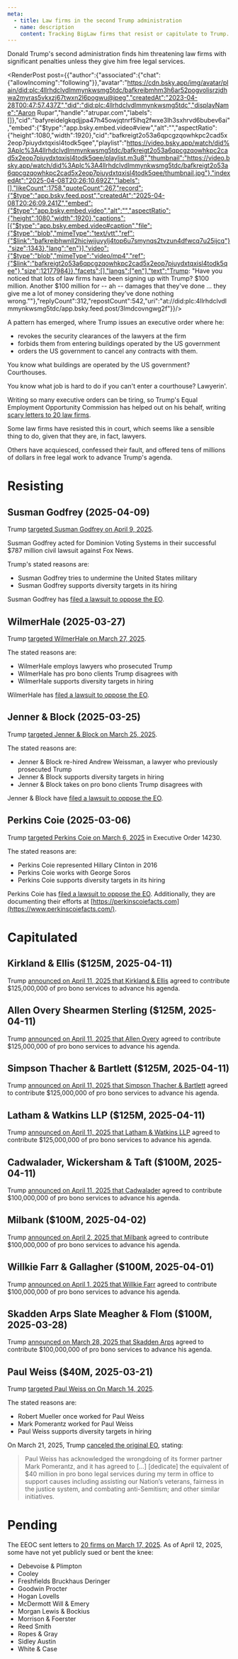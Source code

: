 ```yaml
---
meta:
  - title: Law firms in the second Trump administration
  - name: description
    content: Tracking BigLaw firms that resist or capitulate to Trump.
---
```




<Frame frontmatter={frontmatter}>

Donald Trump's second administration finds him threatening law firms with significant penalties unless they give him free legal services.

<RenderPost post={{"author":{"associated":{"chat":{"allowIncoming":"following"}},"avatar":"https://cdn.bsky.app/img/avatar/plain/did:plc:4llrhdclvdlmmynkwsmg5tdc/bafkreibmhm3h6ar52pogvolisrzjdhwa2myras5vkxzj67twxn2l6pogwu@jpeg","createdAt":"2023-04-28T00:47:57.437Z","did":"did:plc:4llrhdclvdlmmynkwsmg5tdc","displayName":"Aaron Rupar","handle":"atrupar.com","labels":[]},"cid":"bafyreidelgkqdjjpa47h45owjqtnrf5lhq2fwxe3lh3sxhrvd6bubev6ai","embed":{"$type":"app.bsky.embed.video#view","alt":"","aspectRatio":{"height":1080,"width":1920},"cid":"bafkreigt2o53a6qpcgzqowhkpc2cad5x2eop7piuydxtqxisl4todk5qee","playlist":"https://video.bsky.app/watch/did%3Aplc%3A4llrhdclvdlmmynkwsmg5tdc/bafkreigt2o53a6qpcgzqowhkpc2cad5x2eop7piuydxtqxisl4todk5qee/playlist.m3u8","thumbnail":"https://video.bsky.app/watch/did%3Aplc%3A4llrhdclvdlmmynkwsmg5tdc/bafkreigt2o53a6qpcgzqowhkpc2cad5x2eop7piuydxtqxisl4todk5qee/thumbnail.jpg"},"indexedAt":"2025-04-08T20:26:10.692Z","labels":[],"likeCount":1758,"quoteCount":267,"record":{"$type":"app.bsky.feed.post","createdAt":"2025-04-08T20:26:09.241Z","embed":{"$type":"app.bsky.embed.video","alt":"","aspectRatio":{"height":1080,"width":1920},"captions":[{"$type":"app.bsky.embed.video#caption","file":{"$type":"blob","mimeType":"text/vtt","ref":{"$link":"bafkreibhwnll2hiciwijuvylj4top6u7smynqs2tvzun4dfwcq7u25ijcq"},"size":1343},"lang":"en"}],"video":{"$type":"blob","mimeType":"video/mp4","ref":{"$link":"bafkreigt2o53a6qpcgzqowhkpc2cad5x2eop7piuydxtqxisl4todk5qee"},"size":12177984}},"facets":[],"langs":["en"],"text":"Trump: \"Have you noticed that lots of law firms have been signing up with Trump? $100 million. Another $100 million for -- ah -- damages that they've done ... they give me a lot of money considering they've done nothing wrong.\""},"replyCount":312,"repostCount":542,"uri":"at://did:plc:4llrhdclvdlmmynkwsmg5tdc/app.bsky.feed.post/3lmdcovngwg2f"}}/>

A pattern has emerged, where Trump issues an executive order where he:

- revokes the security clearances of the lawyers at the firm
- forbids them from entering buildings operated by the US government
- orders the US government to cancel any contracts with them. 

You know what buildings are operated by the US government? Courthouses.

You know what job is hard to do if you can't enter a courthouse? Lawyerin'.

Writing so many executive orders can be tiring, so Trump's Equal Employment Opportunity Commission has helped out on his behalf, writing [scary letters to 20 law firms](https://www.eeoc.gov/newsroom/eeoc-acting-chair-andrea-lucas-sends-letters-20-law-firms-requesting-information-about-dei).

Some law firms have resisted this in court, which seems like a sensible thing to do, given that they are, in fact, lawyers.

Others have acquiesced, confessed their fault, and offered tens of millions of dollars in free legal work to advance Trump's agenda.


# Resisting

## Susman Godfrey (2025-04-09)

Trump [targeted Susman Godfrey on April 9, 2025](https://www.whitehouse.gov/presidential-actions/2025/04/addressing-risks-from-susman-godfrey/).

Susman Godfrey acted for Dominion Voting Systems in their successful $787 million civil lawsuit against Fox News.

Trump's stated reasons are:

- Susman Godfrey tries to undermine the United States military
- Susman Godfrey supports diversity targets in its hiring

Susman Godfrey has [filed a lawsuit to oppose the EO](/cases/susman-godfrey-v-president).

## WilmerHale (2025-03-27)

Trump [targeted WilmerHale on March 27, 2025](https://www.whitehouse.gov/presidential-actions/2025/03/addressing-risks-from-wilmerhale/).

The stated reasons are:

- WilmerHale employs lawyers who prosecuted Trump
- WilmerHale has pro bono clients Trump disagrees with
- WilmerHale supports diversity targets in hiring

WilmerHale has [filed a lawsuit to oppose the EO](/cases/wilmerhale-v-president).

## Jenner & Block (2025-03-25)

Trump [targeted Jenner & Block on March 25, 2025](https://www.whitehouse.gov/presidential-actions/2025/03/addressing-risks-from-jenner-block/).

The stated reasons are:

- Jenner & Block re-hired Andrew Weissman, a lawyer who previously prosecuted Trump
- Jenner & Block supports diversity targets in hiring
- Jenner & Block takes on pro bono clients Trump disagrees with

Jenner & Block have [filed a lawsuit to oppose the EO](/cases/jenner-block-v-doj).

## Perkins Coie (2025-03-06)

Trump [targeted Perkins Coie on March 6, 2025](https://www.whitehouse.gov/presidential-actions/2025/03/addressing-risks-from-perkins-coie-llp/) in Executive Order 14230.

The stated reasons are:

- Perkins Coie represented Hillary Clinton in 2016
- Perkins Coie works with George Soros
- Perkins Coie supports diversity targets in its hiring

Perkins Coie has [filed a lawsuit to oppose the EO](/cases/perkins-coie-v-doj). Additionally, they are documenting their efforts at [https://perkinscoiefacts.com](https://www.perkinscoiefacts.com/).

# Capitulated

## Kirkland & Ellis ($125M, 2025-04-11)

Trump [announced on April 11, 2025 that Kirkland & Ellis](https://truthsocial.com/@realDonaldTrump/posts/114320245355397433) agreed to contribute $125,000,000 of pro bono services to advance his agenda.

## Allen Overy Shearmen Sterling ($125M, 2025-04-11)

Trump [announced on April 11, 2025 that Allen Overy](https://truthsocial.com/@realDonaldTrump/posts/114320245355397433) agreed to contribute $125,000,000 of pro bono services to advance his agenda.

## Simpson Thacher & Bartlett ($125M, 2025-04-11)

Trump [announced on April 11, 2025 that Simpson Thacher & Bartlett](https://truthsocial.com/@realDonaldTrump/posts/114320245355397433) agreed to contribute $125,000,000 of pro bono services to advance his agenda.

## Latham & Watkins LLP ($125M, 2025-04-11)

Trump [announced on April 11, 2025 that Latham & Watkins LLP](https://truthsocial.com/@realDonaldTrump/posts/114320245355397433) agreed to contribute $125,000,000 of pro bono services to advance his agenda.

## Cadwalader, Wickersham & Taft ($100M, 2025-04-11)

Trump [announced on April 11, 2025 that Cadwalader](https://truthsocial.com/@realDonaldTrump/posts/114320237164839938) agreed to contribute $100,000,000 of pro bono services to advance his agenda.

## Milbank ($100M, 2025-04-02)

Trump [announced on April 2, 2025 that Milbank](https://truthsocial.com/@realDonaldTrump/posts/114269692330126501) agreed to contribute $100,000,000 of pro bono services to advance his agenda.

## Willkie Farr & Gallagher ($100M, 2025-04-01)

Trump [announced on April 1, 2025 that Willkie Farr](https://truthsocial.com/@realDonaldTrump/posts/114264667777137553) agreed to contribute $100,000,000 of pro bono services to advance his agenda.

## Skadden Arps Slate Meagher & Flom ($100M, 2025-03-28)

Trump [announced on March 28, 2025 that Skadden Arps](https://truthsocial.com/@realDonaldTrump/posts/114241348699704594) agreed to contribute $100,000,000 of pro bono services to advance his agenda.

## Paul Weiss ($40M, 2025-03-21)

Trump [targeted Paul Weiss on On March 14, 2025](https://www.whitehouse.gov/presidential-actions/2025/03/addressing-risks-from-paul-weiss/).

The stated reasons are:

- Robert Mueller once worked for Paul Weiss
- Mark Pomerantz worked for Paul Weiss
- Paul Weiss supports diversity targets in hiring

On March 21, 2025, Trump [canceled the original EO](https://www.whitehouse.gov/presidential-actions/2025/03/addressing-remedial-action-by-paul-weiss/), stating:

<blockquote>
Paul Weiss has acknowledged the wrongdoing of its former partner Mark Pomerantz, and it has agreed to [...] [dedicate] the equivalent of $40 million in pro bono legal services during my term in office to support causes including assisting our Nation’s veterans, fairness in the justice system, and combating anti-Semitism; and other similar initiatives.
</blockquote>

# Pending

The EEOC sent letters to [20 firms on March 17, 2025](https://www.eeoc.gov/newsroom/eeoc-acting-chair-andrea-lucas-sends-letters-20-law-firms-requesting-information-about-dei). As of April 12, 2025, some have not yet publicly sued or bent the knee:

- Debevoise & Plimpton
- Cooley
- Freshfields Bruckhaus Deringer
- Goodwin Procter
- Hogan Lovells
- McDermott Will & Emery
- Morgan Lewis & Bockius
- Morrison & Foerster
- Reed Smith
- Ropes & Gray
- Sidley Austin
- White & Case

</Frame>
